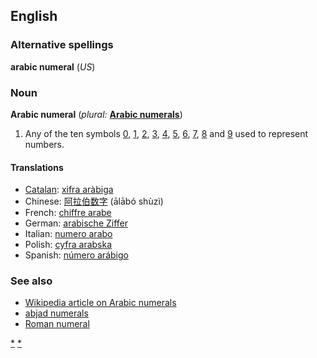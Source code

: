 ==English==

===Alternative spellings===
'''arabic numeral''' (''US'')

===Noun===
'''Arabic numeral'''  (''plural:'' '''[[Arabic numerals]]''')
# {{arithmetic}} Any of the ten symbols [[0]], [[1]], [[2]], [[3]], [[4]], [[5]], [[6]], [[7]], [[8]] and [[9]] used to represent numbers.  

====Translations====
*[[Catalan]]: [[xifra aràbiga]] {{f}}
*Chinese: [[阿拉伯数字]] (ālābó shùzì)
*French: [[chiffre arabe]] {{m}}
*German: [[arabische Ziffer]] {{f}}
*Italian: [[numero arabo]] {{m}}
*Polish: [[cyfra arabska]] {{f}}
*Spanish: [[número arábigo]] {{m}}

===See also===
*[[w:Arabic Numerals|Wikipedia article on Arabic numerals]]
*[[abjad numerals]]
*[[Roman numeral]]

[[Category:Arabic numerals|*]]
[[Category:Arabic digits|*]]